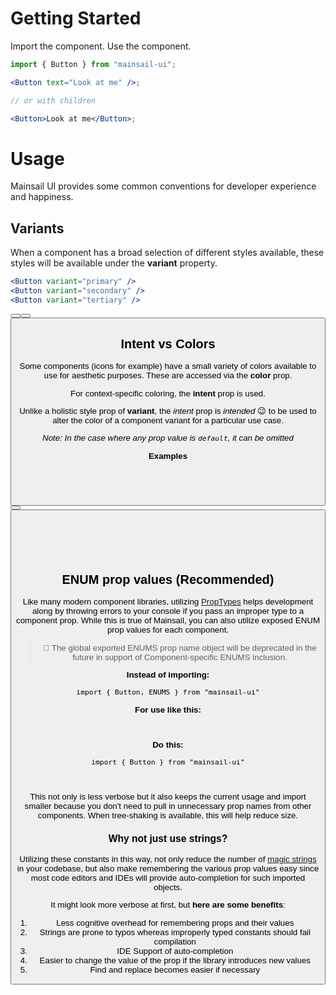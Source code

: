 
<Meta title="React/Usage/Getting Started" />

# Getting Started

Import the component. Use the component.

```jsx
import { Button } from "mainsail-ui";

<Button text="Look at me" />;

// or with children

<Button>Look at me</Button>;
```

# Usage

Mainsail UI provides some common conventions for developer experience and happiness.

## Variants

When a component has a broad selection of different styles available, these styles will be available under the **variant** property.

```jsx
<Button variant="primary" />
<Button variant="secondary" />
<Button variant="tertiary" />
```

<Canvas>
    <Button text="Button" variant="primary" />
    <Button text="Button" variant="secondary" />
    <Button text="Button" variant="tertiary" />
</Canvas>

## Intent vs Colors

Some components (icons for example) have a small variety of colors available to use for aesthetic purposes. These are accessed via the **color** prop.

For context-specific coloring, the **intent** prop is used.

Unlike a holistic style prop of **variant**, the _intent_ prop is _intended_ 😉 to be used to alter the color of a component variant for a particular use case.

_Note: In the case where any prop value is `default`, it can be omitted_

**Examples**

```jsx
// Using Intent
<Button intent="default" text="Safe to Press" />
<Button intent="danger" text="Dragons Ahead!" />

```

<Canvas>
    <Button intent="default" text="Safe to Press" />
    <Button intent="danger" text="Dragons Ahead!" />
</Canvas>

```jsx
// Using Colors
<Icon name="text" color="default"/>
<Icon name="text" color="light"/>
<Icon name="text" color="dark"/>
```

<Canvas>
    <Icon name="text" color="default" />
    <Icon name="text" color="light" />
    <Icon name="text" color="dark" />
</Canvas>

## ENUM prop values (Recommended)

Like many modern component libraries, utilizing [PropTypes](https://reactjs.org/docs/typechecking-with-proptypes.html) helps development along by throwing errors to your console if you pass an improper type to a component prop. While this is true of Mainsail, you can also utilize exposed ENUM prop values for each component.

> 🚨 The global exported ENUMS prop name object will be deprecated in the future in support of Component-specific ENUMS inclusion.

**Instead of importing:**

`import { Button, ENUMS } from "mainsail-ui"`

**For use like this:**

```jsx
<Button variant={ENUMS.Button.variants.secondary} text="Nope" />
```

**Do this:**

`import { Button } from "mainsail-ui"`

```jsx
<Button variant={Button.variants.secondary} text="Nope" />
```

This not only is less verbose but it also keeps the current usage and import smaller because you don't need to pull in unnecessary prop names from other components. When tree-shaking is available, this will help reduce size.

### Why not just use strings?

Utilizing these constants in this way, not only reduce the number of [magic strings](https://softwareengineering.stackexchange.com/questions/365339/what-is-wrong-with-magic-strings) in your codebase, but also make remembering the various prop values easy since most code editors and IDEs will provide auto-completion for such imported objects.

It might look more verbose at first, but **here are some benefits**:

1. Less cognitive overhead for remembering props and their values
1. Strings are prone to typos whereas improperly typed constants should fail compilation
1. IDE Support of auto-completion
1. Easier to change the value of the prop if the library introduces new values
1. Find and replace becomes easier if necessary
